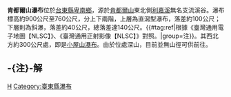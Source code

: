 {{Primarysources|time=2021-06-03T05:54:49+00:00}}
{{Infobox waterfall
| name = 肯都爾山瀑布
| photo =
| photo_width = 275
| photo_caption =
| map =
| map_width =
| lat_d = |lat_m = |lat_s = |lat_NS =
| long_d = |long_m = |long_s = |long_EW =
| region =
| source =
| coords_ref = {{座標|22|47|31.45|N|120|59|2.45|E|}}
| location = [[台灣|台灣]][[台東縣|台東縣]][[卑南鄉|卑南鄉]]
| type =
| elevation = 900～760公尺
| height = 140公尺
| height_longest = 100公尺
| number_drops = 2
| width =
| average_width =
| watercourse = [[利嘉溪|利嘉溪]]支流
| average_flow =
| world_rank =
}}
'''肯都爾山瀑布'''位於[[台東縣|台東縣]][[卑南鄉|卑南鄉]]，源於[[肯都爾山|肯都爾山]]東北側[[利嘉溪|利嘉溪]]無名支流溪谷。瀑布標高約900公尺至760公尺，分上下兩階，上層為直瀉型瀑布，落差約100公尺；下層則為斜瀑，落差約40公尺，總落差達140公尺。{{#tag:ref|根據《臺灣通用電子地圖【NLSC】》、《臺灣通用正射影像【NLSC】》對照。|group=注}}。其西北方約300公尺處，即是[[小屋山瀑布|小屋山瀑布]]。由於位處深山，目前並無山徑可供前往。

== -{注}-解 ==
{{reflist|group=注}}

{{TW-geo-stub}}
{{台灣瀑布}}

[[Category:卑南鄉|H]]
[[Category:臺東縣瀑布|Category:臺東縣瀑布]]